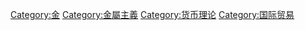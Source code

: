{{catmore}}

[[Category:金|Category:金]]
[[Category:金屬主義|Category:金屬主義]]
[[Category:货币理论|Category:货币理论]]
[[Category:国际贸易|Category:国际贸易]]